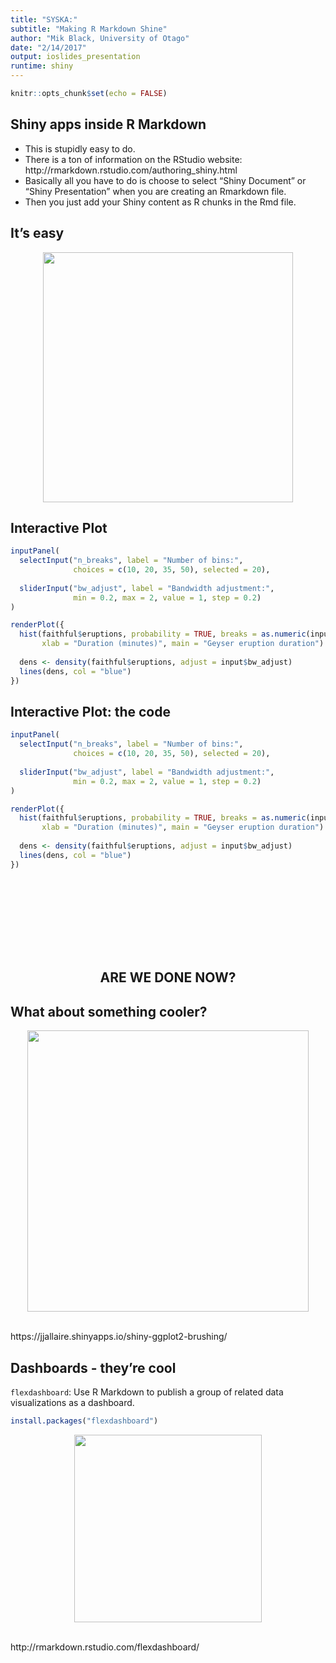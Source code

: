 ```yaml
---
title: "SYSKA:"
subtitle: "Making R Markdown Shine"
author: "Mik Black, University of Otago"
date: "2/14/2017"
output: ioslides_presentation
runtime: shiny
---
```


```r
knitr::opts_chunk$set(echo = FALSE)
```

## Shiny apps inside R Markdown

 - This is stupidly easy to do.
 - There is a ton of information on the RStudio website:
    http://rmarkdown.rstudio.com/authoring_shiny.html
 - Basically all you have to do is choose to select "Shiny Document" or "Shiny Presentation" when you are creating an Rmarkdown file.
 - Then you just add your Shiny content as R chunks in the Rmd file.

## It's easy
 
<center><img src="pics/create.png" height="400"></center>

## Interactive Plot

```r
inputPanel(
  selectInput("n_breaks", label = "Number of bins:",
              choices = c(10, 20, 35, 50), selected = 20),
  
  sliderInput("bw_adjust", label = "Bandwidth adjustment:",
              min = 0.2, max = 2, value = 1, step = 0.2)
)

renderPlot({
  hist(faithful$eruptions, probability = TRUE, breaks = as.numeric(input$n_breaks),
       xlab = "Duration (minutes)", main = "Geyser eruption duration")
  
  dens <- density(faithful$eruptions, adjust = input$bw_adjust)
  lines(dens, col = "blue")
})
```

## Interactive Plot: the code

```r
inputPanel(
  selectInput("n_breaks", label = "Number of bins:",
              choices = c(10, 20, 35, 50), selected = 20),
  
  sliderInput("bw_adjust", label = "Bandwidth adjustment:",
              min = 0.2, max = 2, value = 1, step = 0.2)
)

renderPlot({
  hist(faithful$eruptions, probability = TRUE, breaks = as.numeric(input$n_breaks),
       xlab = "Duration (minutes)", main = "Geyser eruption duration")
  
  dens <- density(faithful$eruptions, adjust = input$bw_adjust)
  lines(dens, col = "blue")
})
```

## 

<BR><BR><BR><BR><BR><BR>
<center><h2>ARE WE DONE NOW?</h2></center>

## What about something cooler?

<center><img src="pics/dash.png" height="450"></center>

<BR>
https://jjallaire.shinyapps.io/shiny-ggplot2-brushing/

## Dashboards - they're cool

`flexdashboard`: Use R Markdown to publish a group of related data visualizations as a dashboard.
 
```r
install.packages("flexdashboard")
```

<center><img src="pics/flex.png" height="300"></center>


<BR>
http://rmarkdown.rstudio.com/flexdashboard/

